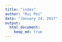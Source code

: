 ```yaml
---
title: "index"
author: "Rui Pei"
date: "January 24, 2017"
output: 
  html_document:
    keep_md: true
---
```



